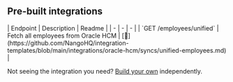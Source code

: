 
## Pre-built integrations

<AccordionGroup>


<Accordion title="Unified HRIS API">
| Endpoint | Description | Readme |
| - | - | - |
| `GET /employees/unified` | Fetch all employees from Oracle HCM | [🔗](https://github.com/NangoHQ/integration-templates/blob/main/integrations/oracle-hcm/syncs/unified-employees.md) |
</Accordion>

</AccordionGroup>

<Tip>Not seeing the integration you need? [Build your own](https://docs.nango.dev/guides/custom-integrations/overview) independently.</Tip>
